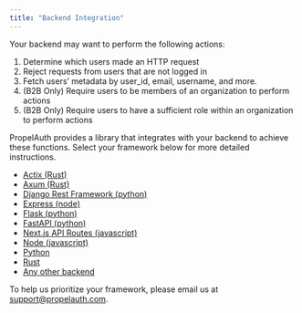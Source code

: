 ```yaml
---
title: "Backend Integration"
---
```


Your backend may want to perform the following actions:

1. Determine which users made an HTTP request
2. Reject requests from users that are not logged in
3. Fetch users’ metadata by user_id, email, username, and more.
4. (B2B Only) Require users to be members of an organization to perform actions
5. (B2B Only) Require users to have a sufficient role within an organization to
   perform actions

PropelAuth provides a library that integrates with your backend to achieve these
functions. Select your framework below for more detailed instructions.

- [Actix (Rust)](/getting-started/backend-integration/actix)
- [Axum (Rust)](/getting-started/backend-integration/axum)
- [Django Rest Framework (python)](/getting-started/backend-integration/django)
- [Express (node)](/getting-started/backend-integration/express)
- [Flask (python)](/getting-started/backend-integration/flask)
- [FastAPI (python)](/getting-started/backend-integration/fastapi)
- [Next.js API Routes (javascript)](/getting-started/backend-integration/nextjs-api-routes)
- [Node (javascript)](/getting-started/backend-integration/node)
- [Python](/getting-started/backend-integration/python)
- [Rust](/getting-started/backend-integration/rust)
- [Any other backend](/reference/backend-integration/api)

To help us prioritize your framework, please email us at support@propelauth.com.
